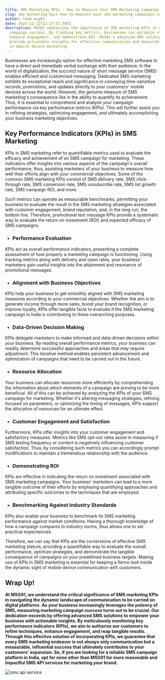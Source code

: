 ```yaml
---
title: SMS Marketing KPIs - How to Measure Your SMS Marketing Campaign's Success
slug: sms-marketing-kpis-how-to-measure-your-sms-marketing-campaigns-success
author: Team msg91
date: 2023-12-12T12:27:57.595Z
description: MSG91 emphasizes the importance of SMS marketing KPIs in evaluating
  campaign success. By tracking key metrics, businesses can optimize strategies,
  enhance engagement, and demonstrate ROI. MSG91's advanced SMS solutions
  provide actionable insights for effective communication and measurable success
  in mobile device marketing.
---
```

Businesses are increasingly option for effective marketing SMS software to have a direct and immediate verbal exchange with their audience. In the world of digitalization, the succinct nature of short message service (SMS) enables efficient and customized messaging. Dedicated SMS marketing exhibits its exceptional reach and significance in conveying time-sensitive records, promotions, and updates directly to your customers' mobile devices across the world. However, the genuine measure of SMS marketing's consequence lies in the ability to quantify its achievement. Thus, it is essential to comprehend and analyze your campaign performance via key performance metrics (KPIs). This will further assist you in refining strategies, optimizing engagement, and ultimately accomplishing your business marketing objectives.

## Key Performance Indicators (KPIs) in SMS Marketing

KPIs in SMS marketing refer to quantifiable metrics used to evaluate the efficacy and achievement of an SMS campaign for marketing. These indicators offer insights into various aspects of the campaign's overall performance, thus, assisting marketers of your business to measure how well their efforts align with your commercial objectives. Some of the common SMS marketing KPIs consist of SMS delivery rate, SMS click-through rate, SMS conversion rate, SMS unsubscribe rate, SMS list growth rate, SMS campaign ROI, and more.



Such metrics can operate as measurable benchmarks, permitting your business to evaluate the result in the SMS marketing strategies associated with customer engagement, brand reputation, and, in the long run, the bottom line. Therefore, promotional text message KPIs provide a systematic way to evaluate the return on investment (ROI) and expected efficacy of SMS campaigns.

* ### Performance Evaluation

KPIs act as overall performance indicators, presenting a complete assessment of how properly a marketing campaign is functioning. Using tracking metrics along with delivery and open rates, your business’ marketers gain useful insights into the attainment and resonance of promotional messages.

* ### Alignment with Business Objectives

KPIs help your business to get smoothly aligned with SMS marketing measures according to your commercial objectives. Whether the aim is to generate income through more sales, boost your brand recognition, or improve loyalty, KPIs offer tangible facts to evaluate if the SMS marketing campaign in India is contributing to these overarching purposes.

* ### Data-Driven Decision Making

KPIs delegate marketers to make informed and data-driven decisions within your business. By reading overall performance metrics, your business can readily determine successful approaches and areas that may require adjustment. This iterative method enables persistent advancement and optimization of campaigns that need to be carried out in the future. 

* ### Resource Allocation

Your business can allocate resources more efficiently by comprehending the information about which elements of a campaign are proving to be more beneficial. All of this can be achieved by analyzing the KPIs of your SMS campaign for marketing. Whether it's altering messaging strategies, refining focused on parameters, or optimizing the timing of messages, KPIs support the allocation of resources for an ultimate effect.

* ### Customer Engagement and Satisfaction

Furthermore, KPIs offer insights into your customer engagement and satisfactory measures. Metrics like SMS opt-out rates assist in measuring if SMS texting frequency or content is negatively influencing customer satisfaction. Thus, by considering such metrics you can accordingly prompt modifications to maintain a tremendous relationship with the audience.

* ### Demonstrating ROI

KPIs are effective in indicating the return on investment associated with SMS marketing campaigns. Your business’ marketers can lead to a more tangible outcome of their efforts by employing quantifying approaches and attributing specific outcomes to the techniques that are employed.

* ### Benchmarking Against Industry Standards

KPIs also enable your business to benchmark its SMS marketing performance against market conditions. Having a thorough knowledge of how a campaign compares to industry norms, thus allows one to set practical expectancies.



Therefore, we can say that KPIs are the cornerstone of effective SMS marketing stature, providing a quantifiable way to evaluate the overall performance, optimize strategies, and demonstrate the tangible consequence of campaigns on your predefined business targets. Making use of KPIs in SMS marketing is essential for keeping a fierce look inside the dynamic sight of mobile device communication with customers.

## Wrap Up!

**At MSG91, we understand the critical significance of SMS marketing KPIs in navigating the dynamic landscape of communication to be carried on digital platforms. As your business increasingly leverages the potency of SMS, measuring marketing campaign success turns out to be crucial. Our dedication exceeds by offering advanced SMS solutions to empower your business with actionable insights. By meticulously monitoring key performance indicators (KPIs), we aim to authorize our customers to refine techniques, enhance engagement, and reap tangible results. Through this effective solution of incorporating KPIs, we guarantee that every SMS marketing endeavor is not always only communication but a measurable, influential success that ultimately contributes to your customers’ expansion. So, if you are looking for a reliable SMS campaign platform in India, opt for none other than MSG91 for more reasonable and impactful SMS API services for marketing your brand.**

![sms api service](/images/smsmarketingkpishowtomeasureyoursmsmarketingc.png)